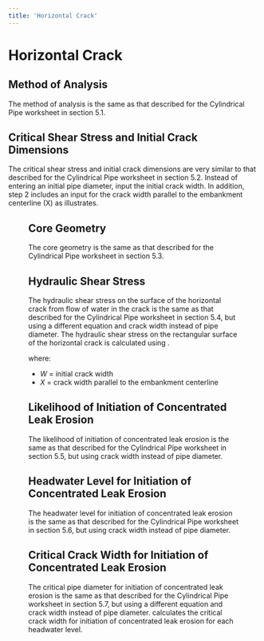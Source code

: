 ```yaml
---
title: 'Horizontal Crack'
---
```



<NavContainer
  link="/toolboxes/internal-erosion-suite"
  linkTitle="Internal Erosion Suite"
  document="toolbox-technical-manuals/internal-erosion-suite/concentrated-leak-erosion-initiation"
/>

# Horizontal Crack

## Method of Analysis

The method of analysis is the same as that described for the Cylindrical Pipe worksheet in section 5.1.

## Critical Shear Stress and Initial Crack Dimensions

The critical shear stress and initial crack dimensions are very similar to that described for the Cylindrical Pipe worksheet in section 5.2. Instead
of entering an initial pipe diameter, input the initial crack width. In addition, step 2 includes an input for the crack width parallel to the
embankment centerline (X) as <FigReference figKey="figure-31" /> illustrates.

<Figure
  figKey="figure-31"
  src="figures\toolbox-technical-manuals\internal-erosion-suite\concentrated-leak-erosion-initiation\v1.0\figures\figure31.png"
  alt="Horizontal crack geometry."
  caption="Horizontal crack geoemetry."
/>

## Core Geometry

The core geometry is the same as that described for the Cylindrical Pipe worksheet in section 5.3.

## Hydraulic Shear Stress

The hydraulic shear stress on the surface of the horizontal crack from flow of water in the crack is the same as that described for the Cylindrical
Pipe worksheet in section 5.4, but using a different equation and crack width instead of pipe diameter. The hydraulic shear stress on the rectangular
surface of the horizontal crack is calculated using <EquationReference equationKey="equation-6" />.

<Equation equationKey="equation-6" equation="\tau = \gamma_{W}i\frac{WX}{(2W+2X)}" />

where:

- <em>W</em> = initial crack width
- <em>X</em> = crack width parallel to the embankment centerline

## Likelihood of Initiation of Concentrated Leak Erosion

The likelihood of initiation of concentrated leak erosion is the same as that described for the Cylindrical Pipe worksheet in section 5.5, but using
crack width instead of pipe diameter.

## Headwater Level for Initiation of Concentrated Leak Erosion

The headwater level for initiation of concentrated leak erosion is the same as that described for the Cylindrical Pipe worksheet in section 5.6, but
using crack width instead of pipe diameter.

## Critical Crack Width for Initiation of Concentrated Leak Erosion

The critical pipe diameter for initiation of concentrated leak erosion is the same as that described for the Cylindrical Pipe worksheet in section
5.7, but using a different equation and crack width instead of pipe diameter. <EquationReference equationKey="equation-7" /> calculates the critical
crack width for initiation of concentrated leak erosion for each headwater level.

<Equation
  equationKey="equation-7"
  equation="W_{cr} = \frac{-2L\tau_{c}X}{2L\tau_{c} - \gamma_{W}(H_{1}-H_{2})X}"
/>

<CitationFootnote />
